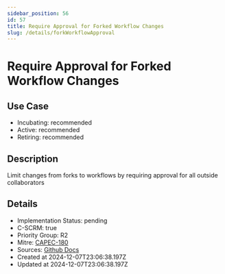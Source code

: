 ```yaml
---
sidebar_position: 56
id: 57
title: Require Approval for Forked Workflow Changes
slug: /details/forkWorkflowApproval
---
```


# Require Approval for Forked Workflow Changes

## Use Case
- Incubating: recommended
- Active: recommended
- Retiring: recommended

## Description

Limit changes from forks to workflows by requiring approval for all outside collaborators

## Details
- Implementation Status: pending
- C-SCRM: true
- Priority Group: R2
- Mitre: [CAPEC-180](https://capec.mitre.org/data/definitions/180.html)
- Sources: [Github Docs](https://docs.github.com/en/repositories/managing-your-repositorys-settings-and-features/enabling-features-for-your-repository/managing-github-actions-settings-for-a-repository#controlling-changes-from-forks-to-workflows-in-public-repositories)
- Created at 2024-12-07T23:06:38.197Z
- Updated at 2024-12-07T23:06:38.197Z

